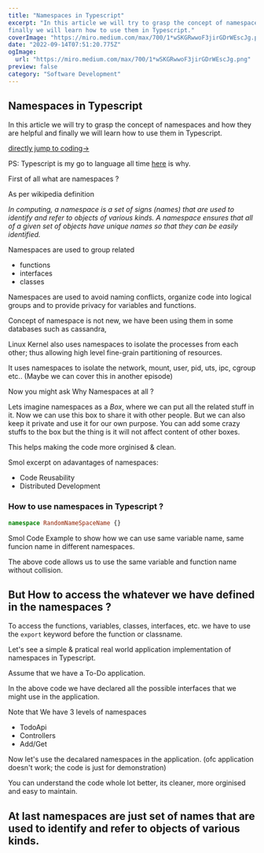 ```yaml
---
title: "Namespaces in Typescript"
excerpt: "In this article we will try to grasp the concept of namespaces and how they are helpful and
finally we will learn how to use them in Typescript."
coverImage: "https://miro.medium.com/max/700/1*wSKGRwwoF3jirGDrWEscJg.png"
date: "2022-09-14T07:51:20.775Z"
ogImage:
  url: "https://miro.medium.com/max/700/1*wSKGRwwoF3jirGDrWEscJg.png"
preview: false
category: "Software Development"
---
```


## Namespaces in Typescript

In this article we will try to grasp the concept of namespaces and how they are helpful and
finally we will learn how to use them in Typescript.

[directly jump to coding->](#code)

PS: Typescript is my go to language all time [here](https://blog.devcoffee.me/posts/typescript-javascript) is why.

First of all what are namespaces ?

As per wikipedia definition

_In computing, a namespace is a set of signs (names) that are used to identify and refer to objects of various kinds. A namespace ensures that all of a given set of objects have unique names so that they can be easily identified._

Namespaces are used to group related

- functions
- interfaces
- classes

Namespaces are used to avoid naming conflicts, organize code into logical groups and to provide privacy for variables and functions.

Concept of namespace is not new, we have been using them in some databases such as cassandra,

Linux Kernel also uses namespaces to isolate the processes from each other;
thus allowing high level fine-grain partitioning of resources.

It uses namespaces to isolate the network, mount, user, pid, uts, ipc, cgroup etc.. (Maybe we can cover this in another episode)

Now you might ask Why Namespaces at all ?

Lets imagine namespaces as a _Box_, where we can put all the related stuff in it.
Now we can use this box to share it with other people.
But we can also keep it private and use it for our own purpose.
You can add some crazy stuffs to the box but the thing is it will not affect content of other boxes.

This helps making the code more orginised & clean.

Smol excerpt on adavantages of namespaces:

- Code Reusability
- Distributed Development

### <a id="code">How to use namespaces in Typescript ?</a>

```typescript
namespace RandomNameSpaceName {}
```

Smol Code Example to show how we can use same variable name, same funcion name in different namespaces.

<script src="https://gist.github.com/Prajwalprakash3722/9a211072354cf6548776e54be38bc233.js"></script>

The above code allows us to use the same variable and function name without collision.

## But How to access the whatever we have defined in the namespaces ?

To access the functions, variables, classes, interfaces, etc. we have to use the `export` keyword before the function or classname.

<script src="https://gist.github.com/Prajwalprakash3722/94f56b8a7b54cd5eb21779ada675d644.js"></script>

Let's see a simple & pratical real world application implementation of namespaces in Typescript.

Assume that we have a To-Do application.

<script src="https://gist.github.com/Prajwalprakash3722/a96c578ffdb1932d93d6c1f35263247a.js"></script>

In the above code we have declared all the possible interfaces that we might use in the application.

Note that We have 3 levels of namespaces

- TodoApi
- Controllers
- Add/Get

Now let's use the decalared namespaces in the application. (ofc application doesn't work; the code is just for demonstration)

<script src="https://gist.github.com/Prajwalprakash3722/016b07c3a756cb6d382934e9ac99521e.js"></script>

You can understand the code whole lot better, its cleaner, more orginised and easy to maintain.

## At last namespaces are just set of names that are used to identify and refer to objects of various kinds.
